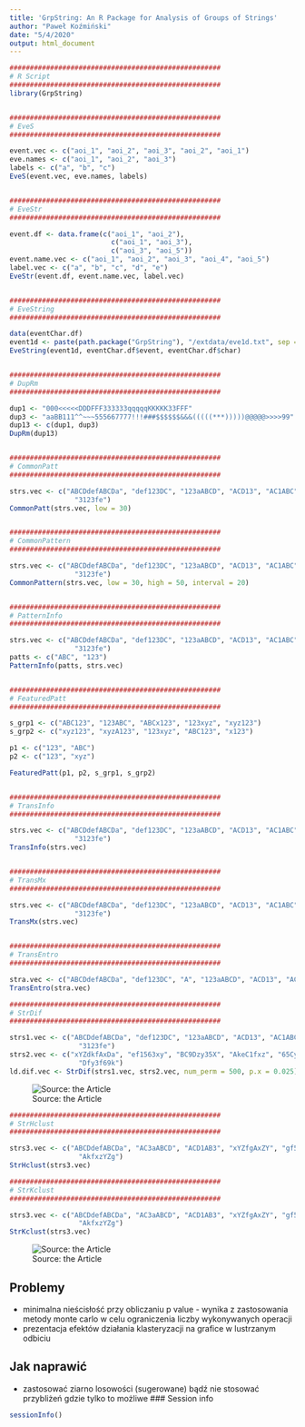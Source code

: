 ```yaml
---
title: 'GrpString: An R Package for Analysis of Groups of Strings'
author: "Paweł Koźmiński"
date: "5/4/2020"
output: html_document
---
```

```r
####################################################
# R Script
####################################################
library(GrpString)


####################################################
# EveS
####################################################

event.vec <- c("aoi_1", "aoi_2", "aoi_3", "aoi_2", "aoi_1")
eve.names <- c("aoi_1", "aoi_2", "aoi_3")
labels <- c("a", "b", "c")
EveS(event.vec, eve.names, labels)


####################################################
# EveStr
####################################################

event.df <- data.frame(c("aoi_1", "aoi_2"),
                         c("aoi_1", "aoi_3"),
                         c("aoi_3", "aoi_5"))
event.name.vec <- c("aoi_1", "aoi_2", "aoi_3", "aoi_4", "aoi_5")
label.vec <- c("a", "b", "c", "d", "e")
EveStr(event.df, event.name.vec, label.vec)


####################################################
# EveString
####################################################

data(eventChar.df)
event1d <- paste(path.package("GrpString"), "/extdata/eve1d.txt", sep = "")
EveString(event1d, eventChar.df$event, eventChar.df$char)


####################################################
# DupRm
####################################################

dup1 <- "000<<<<<DDDFFF333333qqqqqKKKKK33FFF"
dup3 <- "aaBB111^^~~~555667777!!!###$$$$$$&&&(((((***)))))@@@@@>>>>99"
dup13 <- c(dup1, dup3)
DupRm(dup13)


####################################################
# CommonPatt
####################################################

strs.vec <- c("ABCDdefABCDa", "def123DC", "123aABCD", "ACD13", "AC1ABC",
                "3123fe")
CommonPatt(strs.vec, low = 30)


####################################################
# CommonPattern
####################################################

strs.vec <- c("ABCDdefABCDa", "def123DC", "123aABCD", "ACD13", "AC1ABC",
                "3123fe")
CommonPattern(strs.vec, low = 30, high = 50, interval = 20)


####################################################
# PatternInfo
####################################################

strs.vec <- c("ABCDdefABCDa", "def123DC", "123aABCD", "ACD13", "AC1ABC",
                "3123fe")
patts <- c("ABC", "123")
PatternInfo(patts, strs.vec)


####################################################
# FeaturedPatt
####################################################

s_grp1 <- c("ABC123", "123ABC", "ABCx123", "123xyz", "xyz123")
s_grp2 <- c("xyz123", "xyzA123", "123xyz", "ABC123", "x123")

p1 <- c("123", "ABC")
p2 <- c("123", "xyz")

FeaturedPatt(p1, p2, s_grp1, s_grp2)


####################################################
# TransInfo
####################################################

strs.vec <- c("ABCDdefABCDa", "def123DC", "123aABCD", "ACD13", "AC1ABC",
                "3123fe")
TransInfo(strs.vec)


####################################################
# TransMx
####################################################

strs.vec <- c("ABCDdefABCDa", "def123DC", "123aABCD", "ACD13", "AC1ABC",
                "3123fe")
TransMx(strs.vec)


####################################################
# TransEntro
####################################################

stra.vec <- c("ABCDdefABCDa", "def123DC", "A", "123aABCD", "ACD13", "AC1ABC", "3123fe")
TransEntro(stra.vec)
```
```r
####################################################
# StrDif
####################################################

strs1.vec <- c("ABCDdefABCDa", "def123DC", "123aABCD", "ACD13", "AC1ABC",
                 "3123fe")
strs2.vec <- c("xYZdkfAxDa", "ef1563xy", "BC9Dzy35X", "AkeC1fxz", "65CyAdC",
                 "Dfy3f69k")
ld.dif.vec <- StrDif(strs1.vec, strs2.vec, num_perm = 500, p.x = 0.025)
```
![Source: the Article](extra/GrpString/GrpString.png)
```r

####################################################
# StrHclust
####################################################

strs3.vec <- c("ABCDdefABCDa", "AC3aABCD", "ACD1AB3", "xYZfgAxZY", "gf56xZYx",
                 "AkfxzYZg")
StrHclust(strs3.vec)
```
```r

####################################################
# StrKclust
####################################################

strs3.vec <- c("ABCDdefABCDa", "AC3aABCD", "ACD1AB3", "xYZfgAxZY", "gf56xZYx",
                 "AkfxzYZg")
StrKclust(strs3.vec)

```
![Source: the Article](extra/GrpString/figure2.png)




## Problemy
- minimalna nieścisłość przy obliczaniu p value - wynika z zastosowania metody monte carlo w celu ograniczenia liczby wykonywanych operacji
- prezentacja efektów działania klasteryzacji na grafice w lustrzanym odbiciu


## Jak naprawić
- zastosować ziarno losowości (sugerowane) bądź nie stosować przybliżeń gdzie tylko to możliwe
### Session info
```r
sessionInfo()
```